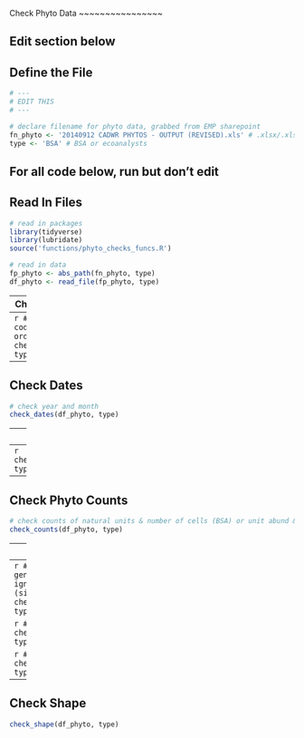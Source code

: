 Check Phyto Data
~~~~~~~~~~~~~~~~

Edit section below
---
Define the File
---
```r
# ---
# EDIT THIS
# ---

# declare filename for phyto data, grabbed from EMP sharepoint
fn_phyto <- '20140912 CADWR PHYTOS - OUTPUT (REVISED).xls' # .xlsx/.xls for BSA, .csv for EA
type <- 'BSA' # BSA or ecoanalysts
```

For all code below, run but don't edit
---
Read In Files
---
```r
# read in packages
library(tidyverse)
library(lubridate)
source('functions/phyto_checks_funcs.R')

# read in data
fp_phyto <- abs_path(fn_phyto, type)
df_phyto <- read_file(fp_phyto, type)
```

---
Check Station Names
---
```r
# check station codes in ascending order
check_codes(df_phyto, type)
```

---
Check Dates
---
```r
# check year and month
check_dates(df_phyto, type)
```

---
Check Times
---
```r
check_times(df_phyto, type)
```


---
Check Phyto Counts
---
```r
# check counts of natural units & number of cells (BSA) or unit abund & cells/unit
check_counts(df_phyto, type)
```

---
Check Names
---
```r
# check if taxon and genus/species match, ignoring cf. (BSA) or (single cell) & () (EA)
check_taxa(df_phyto, type)
```


```r
# check genus
check_genus(df_phyto, type)
```

```r
# check species
check_species(df_phyto, type)
```

---
Check Shape
---
```r
check_shape(df_phyto, type)
```

